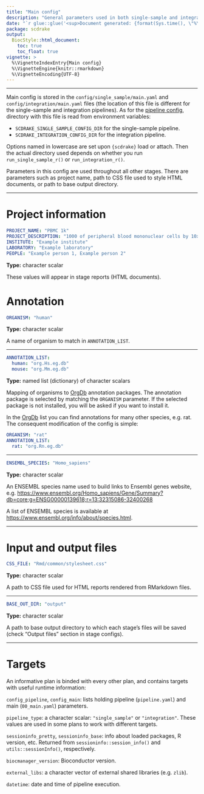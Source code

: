 ```yaml
---
title: "Main config"
description: "General parameters used in both single-sample and integration pipelines."
date: "`r glue::glue('<sup>Document generated: {format(Sys.time(), \"%Y-%m-%d %H:%M:%S %Z%z</sup>\")}')`"
package: scdrake
output:
  BiocStyle::html_document:
    toc: true
    toc_float: true
vignette: >
  %\VignetteIndexEntry{Main config}
  %\VignetteEngine{knitr::rmarkdown}
  %\VignetteEncoding{UTF-8}  
---
```


***

Main config is stored in the `config/single_sample/main.yaml` and `config/integration/main.yaml`
files (the location of this file is different for the single-sample and integration pipelines).
As for the [pipeline config](config_pipeline.html), directory with this file is read from environment variables:

- `SCDRAKE_SINGLE_SAMPLE_CONFIG_DIR` for the single-sample pipeline.
- `SCDRAKE_INTEGRATION_CONFIG_DIR` for the integration pipeline.

Options named in lowercase are set upon `{scdrake}` load or attach. Then the actual directory used depends on
whether you run `run_single_sample_r()` or `run_integration_r()`.

Parameters in this config are used throughout all other stages. There are parameters such as project name, path
to CSS file used to style HTML documents, or path to base output directory.

***

# Project information

```yaml
PROJECT_NAME: "PBMC 1k"
PROJECT_DESCRIPTION: "1000 of peripheral blood mononuclear cells by 10x Genomics"
INSTITUTE: "Example institute"
LABORATORY: "Example laboratory"
PEOPLE: "Example person 1, Example person 2"
```

**Type:** character scalar

These values will appear in stage reports (HTML documents).

# Annotation

```yaml
ORGANISM: "human"
```

**Type:** character scalar

A name of organism to match in `ANNOTATION_LIST`.

***

```yaml
ANNOTATION_LIST:
  human: "org.Hs.eg.db"
  mouse: "org.Mm.eg.db"
```

**Type:** named list (dictionary) of character scalars

Mapping of organisms to [OrgDb](http://bioconductor.org/packages/3.15/BiocViews.html#___OrgDb) annotation packages.
The annotation package is selected by matching the `ORGANISM` parameter. If the selected package is not installed,
you will be asked if you want to install it.

In the [OrgDb](http://bioconductor.org/packages/3.15/BiocViews.html#___OrgDb) list you can find annotations for
many other species, e.g. rat. The consequent modification of the config is simple:

```yaml
ORGANISM: "rat"
ANNOTATION_LIST:
  rat: "org.Rn.eg.db"
```

***

```yaml
ENSEMBL_SPECIES: "Homo_sapiens"
```

**Type:** character scalar

An ENSEMBL species name used to build links to Ensembl genes website,
e.g. <https://www.ensembl.org/Homo_sapiens/Gene/Summary?db=core;g=ENSG00000139618;r=13:32315086-32400268>

A list of ENSEMBL species is available at <https://www.ensembl.org/info/about/species.html>.

***

# Input and output files

```yaml
CSS_FILE: "Rmd/common/stylesheet.css"
```

**Type:** character scalar

A path to CSS file used for HTML reports rendered from RMarkdown files.

***

```yaml
BASE_OUT_DIR: "output"
```

**Type:** character scalar

A path to base output directory to which each stage's files will be saved (check "Output files" section in stage configs).

***

# Targets

An informative plan is binded with every other plan, and contains targets with useful runtime information:

`config_pipeline`, `config_main`: lists holding pipeline (`pipeline.yaml`) and main (`00_main.yaml`) parameters.

`pipeline_type`: a character scalar: `"single_sample"` or `"integration"`. These values are used in some plans
to work with different targets.

`sessioninfo_pretty`, `sessioninfo_base`: info about loaded packages, R version, etc.
Returned from `sessioninfo::session_info()` and `utils::sessionInfo()`, respectively.

`biocmanager_version`: Bioconductor version.

`external_libs`: a character vector of external shared libraries (e.g. `zlib`).

`datetime`: date and time of pipeline execution.

